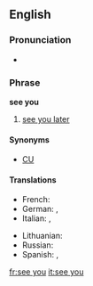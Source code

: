 ==English==

===Pronunciation===
* {{audio|En-uk-see you.ogg|Audio (UK)}}

===Phrase===
'''see you'''

# {{informal}} [[see you later]]

====Synonyms====
* [[CU]]

====Translations====
{{trans-top}}
* French: {{t+|fr|à plus}}
* German: {{t+|de|bis bald}}, {{t+|de|bis dann}}
* Italian: {{t|it|arrivederci}}, {{t|it|ciao}}
{{trans-mid}}
* Lithuanian: {{t+|lt|iki|xs=Lithuanian}}
* Russian: {{t|ru|пока|tr=poká|sc=Cyrl}}
* Spanish: {{t-|es|nos vemos}},  {{t|es|nos veremos}}
{{trans-bottom}}

[[fr:see you]]
[[it:see you]]